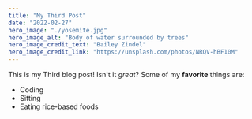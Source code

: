 ```yaml
---
title: "My Third Post"
date: "2022-02-27"
hero_image: "./yosemite.jpg"
hero_image_alt: "Body of water surrounded by trees"
hero_image_credit_text: "Bailey Zindel"
hero_image_credit_link: "https://unsplash.com/photos/NRQV-hBF10M"
---
```

This is my Third blog post! Isn't it *great*?
Some of my **favorite** things are:
* Coding
* Sitting
* Eating rice-based foods